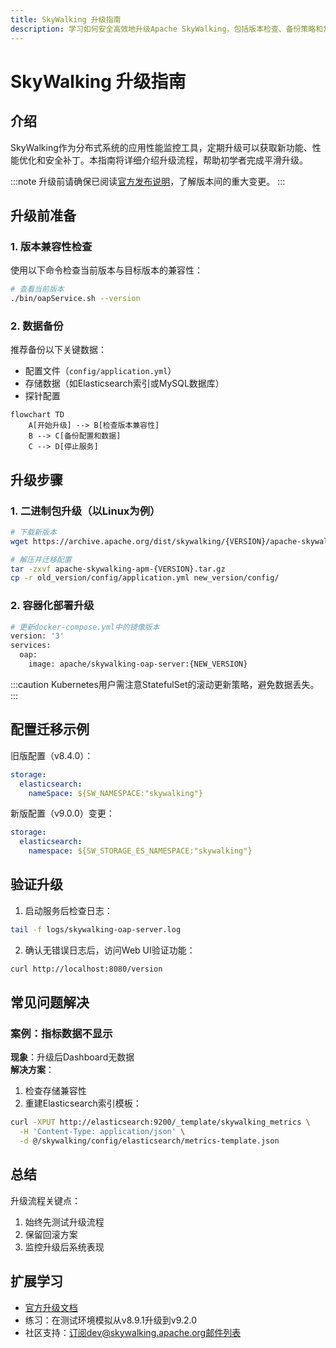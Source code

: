 ```yaml
---
title: SkyWalking 升级指南
description: 学习如何安全高效地升级Apache SkyWalking，包括版本检查、备份策略和常见问题解决方案。
---
```


# SkyWalking 升级指南

## 介绍

SkyWalking作为分布式系统的应用性能监控工具，定期升级可以获取新功能、性能优化和安全补丁。本指南将详细介绍升级流程，帮助初学者完成平滑升级。

:::note
升级前请确保已阅读[官方发布说明](https://skywalking.apache.org/release-notes/)，了解版本间的重大变更。
:::

## 升级前准备

### 1. 版本兼容性检查
使用以下命令检查当前版本与目标版本的兼容性：
```bash
# 查看当前版本
./bin/oapService.sh --version
```

### 2. 数据备份
推荐备份以下关键数据：
- 配置文件（`config/application.yml`）
- 存储数据（如Elasticsearch索引或MySQL数据库）
- 探针配置

```mermaid
flowchart TD
    A[开始升级] --> B[检查版本兼容性]
    B --> C[备份配置和数据]
    C --> D[停止服务]
```

## 升级步骤

### 1. 二进制包升级（以Linux为例）
```bash
# 下载新版本
wget https://archive.apache.org/dist/skywalking/{VERSION}/apache-skywalking-apm-{VERSION}.tar.gz

# 解压并迁移配置
tar -zxvf apache-skywalking-apm-{VERSION}.tar.gz
cp -r old_version/config/application.yml new_version/config/
```

### 2. 容器化部署升级
```dockerfile
# 更新docker-compose.yml中的镜像版本
version: '3'
services:
  oap:
    image: apache/skywalking-oap-server:{NEW_VERSION}
```

:::caution
Kubernetes用户需注意StatefulSet的滚动更新策略，避免数据丢失。
:::

## 配置迁移示例

旧版配置（v8.4.0）：
```yaml
storage:
  elasticsearch:
    nameSpace: ${SW_NAMESPACE:"skywalking"}
```

新版配置（v9.0.0）变更：
```yaml
storage:
  elasticsearch:
    namespace: ${SW_STORAGE_ES_NAMESPACE:"skywalking"}
```

## 验证升级

1. 启动服务后检查日志：
```bash
tail -f logs/skywalking-oap-server.log
```

2. 确认无错误日志后，访问Web UI验证功能：
```bash
curl http://localhost:8080/version
```

## 常见问题解决

### 案例：指标数据不显示
**现象**：升级后Dashboard无数据<br />
**解决方案**：
1. 检查存储兼容性
2. 重建Elasticsearch索引模板：
```bash
curl -XPUT http://elasticsearch:9200/_template/skywalking_metrics \
  -H 'Content-Type: application/json' \
  -d @/skywalking/config/elasticsearch/metrics-template.json
```

## 总结

升级流程关键点：
1. 始终先测试升级流程
2. 保留回滚方案
3. 监控升级后系统表现

## 扩展学习

- [官方升级文档](https://skywalking.apache.org/docs/main/latest/en/setup/backend/backend-upgrade/)
- 练习：在测试环境模拟从v8.9.1升级到v9.2.0
- 社区支持：订阅dev@skywalking.apache.org邮件列表